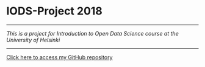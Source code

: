 
# IODS-Project 2018

*******************

*This is a project for Introduction to Open Data Science course at the University of Helsinki*


*******************

[Click here to access my GitHub repository](https://github.com/suvvir/IODS-project)

